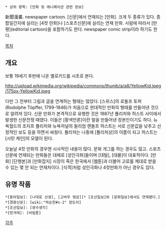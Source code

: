  * 상위 항목: [만화 및 애니메이션 관련 정보]

新聞漫畵. newspaper cartoon. [신문]에서 연재되는 [만화]. 크게 두 종류가 있다. 종합일간지에 실리는 [4컷 만화]나 [스포츠신문]에 실리는 연재 만화. 사람에 따라서 [만평](editorial cartoon)을 포함하기도 한다. newspaper comic strip이라 하기도 한다.

[[목차]]

== 개요 ==
보통 19세기 후반에 나온 옐로키드를 시초로 본다.

http://upload.wikimedia.org/wikipedia/commons/thumb/a/a8/YellowKid.jpeg/175px-YellowKid.jpeg

다만 그 전부터 그림과 글을 연계하는 형태는 많았다. [스위스]의 로돌프 토퍼(Rodolphe Töpffer, 1799-1846)가 처음으로 현대적인 만화의 형태를 만들어낸 것으로 알려져 있다. 신문 만화가 본격적으로 유행한 것은 1887년 퓰리처와 허스트 사이에서 발생한 신문전쟁 때였다. 이들은 [황색언론]이란 말을 만들어낸 장본인이기도 하다. 뉴욕월드의 조지프 퓰리처와 뉴욕저널의 윌리엄 랜돌프 허스트는 서로 신문값을 낮추고 선정적인 보도 등을 하면서 싸웠다. 퓰리처는 나중에 [퓰리처상]의 이름이 되고 허스트는 [시민 케인]의 모델이 된다.

오늘날 4컷 만화의 경우엔 시사적인 내용이 많다. 문화 개그를 하는 경우도 많고. 스포츠 신문에 연재되는 만화들은 대체로 [성인극화]들이며 [대털], [대물]이 대표적이다. [만화] [단행본]과 [만화잡지] 시장이 죽은 한국에서 [웹툰]과 더불어 고료를 제대로 받을 수 있는 몇 안 되는 연재처이다. [식객]처럼 성인극화나 4컷만화가 아닌 경우도 있다.

== 유명 작품 ==
 *[동아일보]: [나대로 선생], [고바우 영감][* [조선일보]와 [문화일보]에서도 연재됐다.]
 *[경향신문]: [wiki:"박순찬#s-2" 장도리]
 *[조선일보]: [광수생각]
 *[한겨레]: [비빔툰]

[[각주]]

